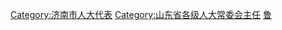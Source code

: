 [[Category:济南市人大代表|Category:济南市人大代表]]
[[Category:山东省各级人大常委会主任|Category:山东省各级人大常委会主任]]
[[Category:设区的市人大常委会主任|鲁]]